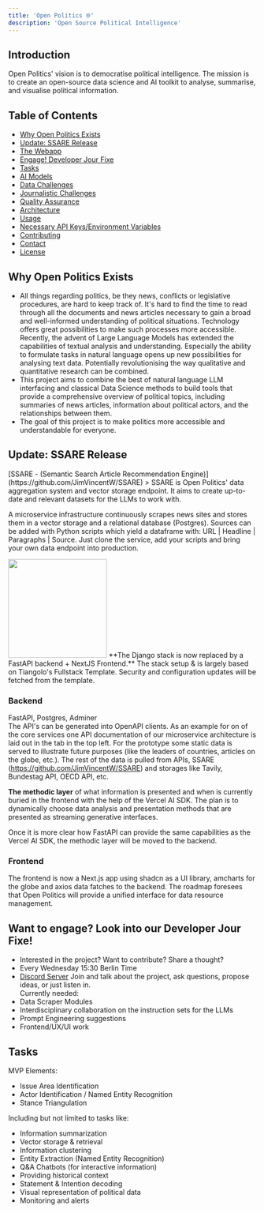 ```yaml
---
title: 'Open Politics 🌐'
description: 'Open Source Political Intelligence'
---
```


## Introduction
Open Politics' vision is to democratise political intelligence. The mission is to create an open-source data science and AI toolkit to analyse, summarise, and visualise political information.
<AccordionGroup>
<Accordion title="Index">
## Table of Contents
- [Why Open Politics Exists](#why-open-politics-exists)
- [Update: SSARE Release](#update-ssare-release)
- [The Webapp](#the-webapp)
- [Engage! Developer Jour Fixe](#engage-developer-jour-fixe)
- [Tasks](#tasks)
- [AI Models](#ai-models)
- [Data Challenges](#data-challenges)
- [Journalistic Challenges](#journalistic-challenges)
- [Quality Assurance](#quality-assurance)
- [Architecture](#architecture)
- [Usage](#usage)
- [Necessary API Keys/Environment Variables](#necessary-api-keysenvironment-variables)
- [Contributing](#contributing)
- [Contact](#contact)
- [License](#license)
</Accordion>
</AccordionGroup>

## Why Open Politics Exists
- All things regarding politics, be they news, conflicts or legislative procedures, are hard to keep track of. It's hard to find the time to read through all the documents and news articles necessary to gain a broad and well-informed understanding of political situations. Technology offers great possibilities to make such processes more accessible. Recently, the advent of Large Language Models has extended the capabilities of textual analysis and understanding. Especially the ability to formulate tasks in natural language opens up new possibilities for analysing text data. Potentially revolutionising the way qualitative and quantitative research can be combined.
- This project aims to combine the best of natural language LLM interfacing and classical Data Science methods to build tools that provide a comprehensive overview of political topics, including summaries of news articles, information about political actors, and the relationships between them.
- The goal of this project is to make politics more accessible and understandable for everyone.

## Update: SSARE Release
<Note>
[SSARE - (Semantic Search Article Recommendation Engine)](https://github.com/JimVincentW/SSARE)
</Note>
> SSARE is Open Politics' data aggregation system and vector storage endpoint. It aims to create up-to-date and relevant datasets for the LLMs to work with. 

A microservice infrastructure continuously scrapes news sites and stores them in a vector storage and a relational database (Postgres). Sources can be added with Python scripts which yield a dataframe with: URL | Headline | Paragraphs | Source. Just clone the service, add your scripts and bring your own data endpoint into production.

<AccordionGroup>
    <Accordion title="Webapp (Overview)">
        <img height="200" src="/images/opp_high_level.png" />
**The Django stack is now replaced by a FastAPI backend + NextJS Frontend.**
The stack setup & is largely based on Tiangolo's Fullstack Template. 
Security and configuration updates will be fetched from the template.

### Backend
FastAPI, Postgres, Adminer \
The API's can be generated into OpenAPI clients. As an example for on of the core services one API documentation of our microservice architecture is laid out in the tab in the top left.
For the prototype some static data is served to illustrate future purposes (like the leaders of countries, articles on the globe, etc.).
The rest of the data is pulled from APIs, SSARE (https://github.com/JimVincentW/SSARE) and storages like Tavily, Bundestag API, OECD API, etc.

**The methodic layer** of what information is presented and when is currently buried in the frontend with the help of the Vercel AI SDK. The plan is to dynamically choose data analysis and presentation methods that are presented as streaming generative interfaces. 

Once it is more clear how FastAPI can provide the same capabilities as the Vercel AI SDK, the methodic layer will be moved to the backend. 

### Frontend
The frontend is now a Next.js app using shadcn as a UI library, amcharts for the globe and axios data fatches to the backend. The roadmap foresees that Open Politics will provide a unified interface for data resource management.
    </Accordion>
</AccordionGroup>
## Want to engage? Look into our Developer Jour Fixe!
- Interested in the project? Want to contribute? Share a thought?
- Every Wednesday 15:30 Berlin Time
- [Discord Server](https://discord.gg/KAFPp2KQ?event=1219348620860588123)
Join and talk about the project, ask questions, propose ideas, or just listen in.  
Currently needed:
- Data Scraper Modules 
- Interdisciplinary collaboration on the instruction sets for the LLMs 
- Prompt Engineering suggestions
- Frontend/UX/UI work

## Tasks
MVP Elements:
- Issue Area Identification
- Actor Identification / Named Entity Recognition
- Stance Triangulation

Including but not limited to tasks like:
- Information summarization
- Vector storage & retrieval 
- Information clustering
- Entity Extraction (Named Entity Recognition)
- Q&A Chatbots (for interactive information)
- Providing historical context 
- Statement & Intention decoding
- Visual representation of political data
- Monitoring and alerts
